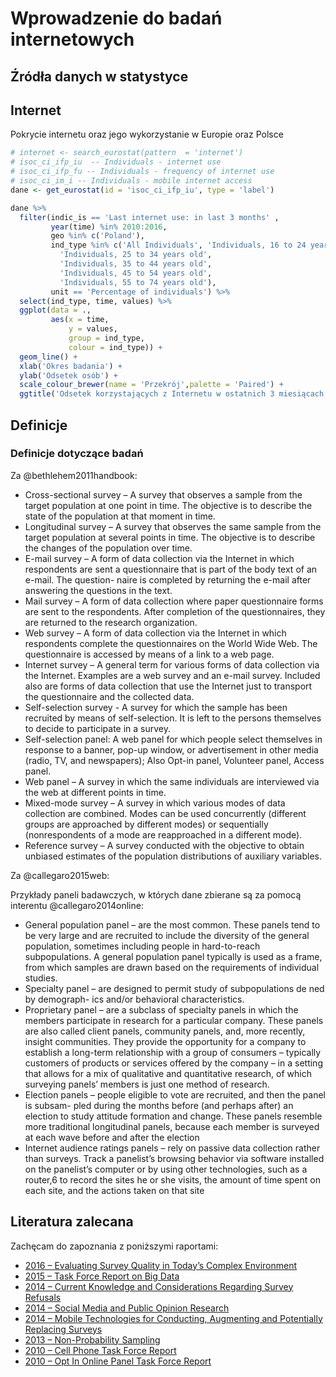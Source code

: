 # Wprowadzenie do badań internetowych {#intro}



<!-- You can label chapter and section titles using `{#label}` after them, e.g., we can reference Chapter \@ref(intro). If you do not manually label them, there will be automatic labels anyway, e.g., Chapter \@ref(methods). -->

<!-- Figures and tables with captions will be placed in `figure` and `table` environments, respectively. -->

<!-- ```{r nice-fig, fig.cap='Here is a nice figure!', out.width='80%', fig.asp=.75, fig.align='center'} -->
<!-- par(mar = c(4, 4, .1, .1)) -->
<!-- plot(pressure, type = 'b', pch = 19) -->
<!-- ``` -->

<!-- Reference a figure by its code chunk label with the `fig:` prefix, e.g., see Figure \@ref(fig:nice-fig). Similarly, you can reference tables generated from `knitr::kable()`, e.g., see Table \@ref(tab:nice-tab). -->

<!-- ```{r nice-tab, tidy=FALSE} -->
<!-- knitr::kable( -->
<!--   head(iris, 20), caption = 'Here is a nice table!', -->
<!--   booktabs = TRUE -->
<!-- ) -->
<!-- ``` -->

<!-- You can write citations, too. For example, we are using the **bookdown** package [@R-bookdown] in this sample book, which was built on top of R Markdown and **knitr** [@xie2015]. -->

## Źródła danych w statystyce

## Internet

Pokrycie internetu oraz jego wykorzystanie w Europie oraz Polsce

```r
# internet <- search_eurostat(pattern  = 'internet')
# isoc_ci_ifp_iu  -- Individuals - internet use
# isoc_ci_ifp_fu -- Individuals - frequency of internet use
# isoc_ci_im_i -- Individuals - mobile internet access
dane <- get_eurostat(id = 'isoc_ci_ifp_iu', type = 'label')

dane %>% 
  filter(indic_is == 'Last internet use: in last 3 months' , 
         year(time) %in% 2010:2016,
         geo %in% c('Poland'),
         ind_type %in% c('All Individuals', 'Individuals, 16 to 24 years old',
           'Individuals, 25 to 34 years old',
           'Individuals, 35 to 44 years old',
           'Individuals, 45 to 54 years old',
           'Individuals, 55 to 74 years old'),
         unit == 'Percentage of individuals') %>%
  select(ind_type, time, values) %>%
  ggplot(data = .,
         aes(x = time,
             y = values,
             group = ind_type,
             colour = ind_type)) + 
  geom_line() +
  xlab('Okres badania') +
  ylab('Odsetek osób') +
  scale_colour_brewer(name = 'Przekrój',palette = 'Paired') +
  ggtitle('Odsetek korzystających z Internetu w ostatnich 3 miesiącach w Polsce')
```


## Definicje

### Definicje dotyczące badań 

Za @bethlehem2011handbook:

* Cross-sectional survey -- A survey that observes a sample from the target population at one point in time. The objective is to describe the state of the population at that moment in time.
* Longitudinal survey -- A survey that observes the same sample from the target population at several points in time. The objective is to describe the changes of the population over time.
* E-mail survey -- A form of data collection via the Internet in which respondents are sent a questionnaire that is part of the body text of an e-mail. The question- naire is completed by returning the e-mail after answering the questions in the text.
* Mail survey -- A form of data collection where paper questionnaire forms are sent to the respondents. After completion of the questionnaires, they are returned to the research organization.
* Web survey -- A form of data collection via the Internet in which respondents complete the questionnaires on the World Wide Web. The questionnaire is accessed by means of a link to a web page.
* Internet survey -- A general term for various forms of data collection via the Internet. Examples are a web survey and an e-mail survey. Included also are forms of data collection that use the Internet just to transport the questionnaire and the collected data.
* Self-selection survey - A survey for which the sample has been recruited by means of self-selection. It is left to the persons themselves to decide to participate in a survey.
* Self-selection panel: A web panel for which people select themselves in response to a banner, pop-up window, or advertisement in other media (radio, TV, and newspapers); Also Opt-in panel, Volunteer panel, Access panel.
* Web panel -- A survey in which the same individuals are interviewed via the web at different points in time.
* Mixed-mode survey -- A survey in which various modes of data collection are combined. Modes can be used concurrently (different groups are approached by different modes) or sequentially (nonrespondents of a mode are reapproached in a different mode).
* Reference survey -- A survey conducted with the objective to obtain unbiased estimates of the population distributions of auxiliary variables.

Za @callegaro2015web:

Przykłady paneli badawczych, w których dane zbierane są za pomocą interentu @callegaro2014online:

* General population panel -- are the most common. These panels tend to be very large and are recruited to include the diversity of the general population, sometimes including people in hard-to-reach subpopulations. A general population panel typically is used as a frame, from which samples are drawn based on the requirements of individual studies. 
* Specialty panel -- are designed to permit study of subpopulations de ned by demograph- ics and/or behavioral characteristics. 
* Proprietary panel -- are a subclass of specialty panels in which the members participate in research for a particular company. These panels are also called client panels, community panels, and, more recently, insight communities. They provide the opportunity for a company to establish a long-term relationship with a group of consumers – typically customers of products or services offered by the company – in a setting that allows for a mix of qualitative and quantitative research, of which surveying panels’ members is just one method of research.
* Election panels -- people eligible to vote are recruited, and then the panel is subsam- pled during the months before (and perhaps after) an election to study attitude formation and change. These panels resemble more traditional longitudinal panels, because each member is surveyed at each wave before and after the election 
* Internet audience ratings panels -- rely on passive data collection rather than surveys. Track a panelist’s browsing behavior via software installed on the panelist’s computer or by using other technologies, such as a router,6 to record the sites he or she visits, the amount of time spent on each site, and the actions taken on that site

## Literatura zalecana

Zachęcam do zapoznania z poniższymi raportami:

* [2016 -- Evaluating Survey Quality in Today's Complex Environment](http://www.aapor.org/AAPOR_Main/media/MainSiteFiles/AAPOR_Reassessing_Survey_Methods_Report_Final.pdf)
* [2015 -- Task Force Report on Big Data](http://www.aapor.org/getattachment/Education-Resources/Reports/BigDataTaskForceReport_FINAL_2_12_15_b.pdf.aspx)
* [2014 -- Current Knowledge and Considerations Regarding Survey Refusals](http://www.aapor.org/AAPOR_Main/media/MainSiteFiles/RefusalTF_FINAL090814.pdf)
* [2014 -- Social Media and Public Opinion Research](http://www.aapor.org/AAPOR_Main/media/MainSiteFiles/AAPOR_Social_Media_Report_FNL.pdf)
* [2014 -- Mobile Technologies for Conducting, Augmenting and Potentially Replacing Surveys](http://www.aapor.org/getattachment/Education-Resources/Reports/REVISED_Mobile_Technology_Report_Final_revised10June14.pdf.aspx)
* [2013 -- Non-Probability Sampling](http://www.aapor.org/AAPOR_Main/media/MainSiteFiles/NPS_TF_Report_Final_7_revised_FNL_6_22_13.pdf)
* [2010 -- Cell Phone Task Force Report](http://www.aapor.org/AAPOR_Main/media/MainSiteFiles/2010AAPORCellPhoneTFReport.pdf)
* [2010 -- Opt In Online Panel Task Force Report](http://poq.oxfordjournals.org/content/early/2010/10/19/poq.nfq048.full.pdf?ijkey=0w3WetMtGItMuXs&keytype=ref)


